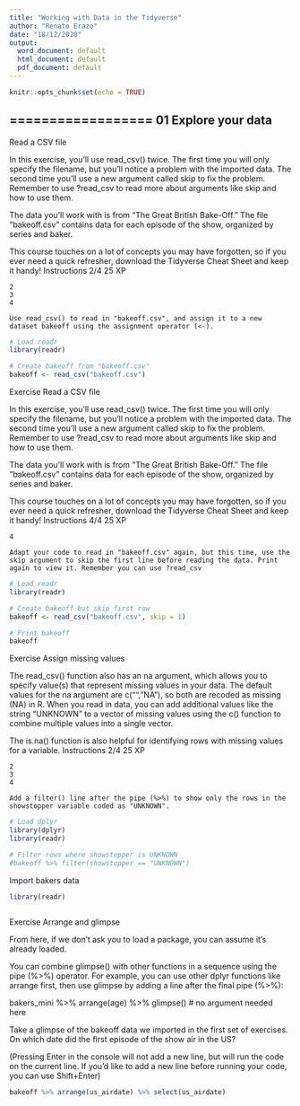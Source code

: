 ```yaml
---
title: "Working with Data in the Tidyverse"
author: "Renato Erazo"
date: "18/12/2020"
output:
  word_document: default
  html_document: default
  pdf_document: default
---
```


```r
knitr::opts_chunk$set(echo = TRUE)
```

## ================== 01 Explore your data

Read a CSV file

In this exercise, you'll use read_csv() twice. The first time you will only specify the filename, but you'll notice a problem with the imported data. The second time you'll use a new argument called skip to fix the problem. Remember to use ?read_csv to read more about arguments like skip and how to use them.

The data you'll work with is from "The Great British Bake-Off." The file "bakeoff.csv" contains data for each episode of the show, organized by series and baker.

This course touches on a lot of concepts you may have forgotten, so if you ever need a quick refresher, download the Tidyverse Cheat Sheet and keep it handy!
Instructions 2/4
25 XP

    2
    3
    4

    Use read_csv() to read in "bakeoff.csv", and assign it to a new dataset bakeoff using the assignment operator (<-).
```r
# Load readr
library(readr)

# Create bakeoff from "bakeoff.csv"
bakeoff <- read_csv("bakeoff.csv")
```

Exercise
Read a CSV file

In this exercise, you'll use read_csv() twice. The first time you will only specify the filename, but you'll notice a problem with the imported data. The second time you'll use a new argument called skip to fix the problem. Remember to use ?read_csv to read more about arguments like skip and how to use them.

The data you'll work with is from "The Great British Bake-Off." The file "bakeoff.csv" contains data for each episode of the show, organized by series and baker.

This course touches on a lot of concepts you may have forgotten, so if you ever need a quick refresher, download the Tidyverse Cheat Sheet and keep it handy!
Instructions 4/4
25 XP

    4

    Adapt your code to read in "bakeoff.csv" again, but this time, use the skip argument to skip the first line before reading the data. Print again to view it. Remember you can use ?read_csv
    
```r
# Load readr
library(readr)

# Create bakeoff but skip first row
bakeoff <- read_csv("bakeoff.csv", skip = 1)

# Print bakeoff
bakeoff
```
    
 Exercise
Assign missing values

The read_csv() function also has an na argument, which allows you to specify value(s) that represent missing values in your data. The default values for the na argument are c("", "NA"), so both are recoded as missing (NA) in R. When you read in data, you can add additional values like the string "UNKNOWN" to a vector of missing values using the c() function to combine multiple values into a single vector.

The is.na() function is also helpful for identifying rows with missing values for a variable.
Instructions 2/4
25 XP

    2
    3
    4

    Add a filter() line after the pipe (%>%) to show only the rows in the showstopper variable coded as "UNKNOWN".
```r
# Load dplyr
library(dplyr)
library(readr)

# Filter rows where showstopper is UNKNOWN
#bakeoff %>% filter(showstopper == "UNKNOWN")
```
   
Import bakers data


```r
library(readr)



```
Exercise
Arrange and glimpse

From here, if we don't ask you to load a package, you can assume it's already loaded.

You can combine glimpse() with other functions in a sequence using the pipe (%>%) operator. For example, you can use other dplyr functions like arrange first, then use glimpse by adding a line after the final pipe (%>%):

bakers_mini %>% 
  arrange(age) %>% 
  glimpse() # no argument needed here

Take a glimpse of the bakeoff data we imported in the first set of exercises. On which date did the first episode of the show air in the US?

(Pressing Enter in the console will not add a new line, but will run the code on the current line. If you'd like to add a new line before running your code, you can use Shift+Enter)

```r
bakeoff %>% arrange(us_airdate) %>% select(us_airdate)
```


    
    
